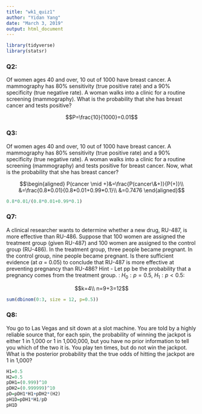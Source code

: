 ---
title: "wk1_quiz1"
author: "Yidan Yang"
date: "March 3, 2019"
output: html_document
---

```{r}
library(tidyverse)
library(statsr)
```
</div>

### Q2:
Of women ages 40 and over, 10 out of 1000 have breast cancer. A mammography has 80% sensitivity (true positive rate) and a 90% specificity (true negative rate). A woman walks into a clinic for a routine screening (mammography). What is the probability that she has breast cancer and tests positive?

$$P=\frac{10}{1000}=0.01$$

</div>
### Q3: 
Of women ages 40 and over, 10 out of 1000 have breast cancer. A mammography has 80% sensitivity (true positive rate) and a 90% specificity (true negative rate). A woman walks into a clinic for a routine screening (mammography) and tests positive for breast cancer. Now, what is the probability that she has breast cancer?

$$\begin{aligned}
P(cancer \mid +)&=\frac{P(cancer\&+)}{P(+)}\\
&=\frac{0.8*0.01}{0.8*0.01+0.99*0.1}\\
&=0.7476
\end{aligned}$$

```{r}
0.8*0.01/(0.8*0.01+0.99*0.1)
```

</div>
### Q7: 
A clinical researcher wants to determine whether a new drug, RU-487, is more effective than RU-486. Suppose that 100 women are assigned the treatment group (given RU-487) and 100 women are assigned to the control group (RU-486). In the treatment group, three people became pregnant. In the control group, nine people became pregnant. Is there sufficient evidence (at $\alpha$ = 0.05) to conclude that RU-487 is more effective at preventing pregnancy than RU-486? Hint - Let pp be the probability that a pregnancy comes from the treatment group. : $H_0: p = 0.5$, $H_1: p<0.5$: 

$$k=4\\
n=9+3=12$$

```{r}
sum(dbinom(0:3, size = 12, p=0.5))
```

</div>
### Q8:
You go to Las Vegas and sit down at a slot machine. You are told by a highly reliable source that, for each spin, the probability of winning the jackpot is either 1 in 1,000 or 1 in 1,000,000, but you have no prior information to tell you which of the two it is. You play ten times, but do not win the jackpot. What is the posterior probability that the true odds of hitting the jackpot are 1 in 1,000?

</div>
```{r}
H1=0.5
H2=0.5
pDH1=(0.999)^10
pDH2=(0.999999)^10
pD=pDH1*H1+pDH2*(H2)
pH1D=pDH1*H1/pD
pH1D
```

